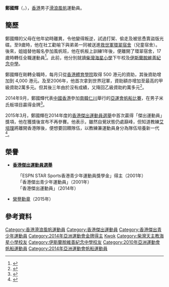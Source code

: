 {{noteTA|G1=Sports}}
{{Infobox sportsperson
| headercolor    = #AFEEEE
| name           = 鄭國輝<br/>{{lang|en|CHENG Kwok Fai}}
| image          = 
| imagesize      =
| caption        =
| birthname      =
| fullname       =
| nickname       =
| nationality    = 
| residence      =
| birth_date     = {{birth_date_and_age|1983|10|10}}<ref name="仁川亞運">{{cite web|title=Profile - CHENG Kwok Fai|url=https://www.incheon2014ag.org/Sports/Biographies/Athletes_Profile/?ParticCode=5118332&lang=en|publisher=2014年仁川亞運會官方網站|deadurl=yes|archiveurl=https://web.archive.org/web/20141017170209/https://www.incheon2014ag.org/Sports/Biographies/Athletes_Profile/?ParticCode=5118332&lang=en|archivedate=2014-10-17}}{{en}}</ref>
| birth_place    = 
| height         = {{height|m=1.73}}<ref name="仁川亞運"/>
| weight         ={{weight|kg=73}} <ref name="仁川亞運"/>
| website        = 
| country        = {{HKG}}
| sport          = [[滑浪風帆|滑浪風帆]]
| collegeteam    =
| club           = 
| team           =
| turnedpro      =
| coach          = [[艾培理|艾培理]]<ref name="仁川亞運"/>
| retired        =
| coaching       =陳思哲
| worlds         =did not finish
| regionals      =
| nationals      =
| olympics       =
| paralympics    =
| highestranking =
| pb             =
| medaltemplates = 
{{MedalSport | 男子[[滑浪風帆|滑浪風帆]]}}
{{MedalCountry|{{HKG}}}}
{{MedalCompetition | [[亞洲運動會|亞洲運動會]]}}
{{MedalGold  | [[2014年亞洲運動會|2014年 仁川]] | [[2014年亞洲運動會帆船比賽|男子米氏板]]}}
{{MedalCompetition | [[東亞運動會|東亞運動會]]}}
{{MedalGold   | [[2009年東亞運動會|2009年 香港]] | [[2009年東亞運動會滑浪風帆比賽|男子米氏板輕量級]]}}
| show-medals    = yes
}}
'''鄭國輝'''{{MH}}（{{lang|en|'''CHENG Kwok Fai'''}}，{{bd|1983年|10月10日|catIdx=C鄭}}），[[香港|香港]]男子[[滑浪風帆|滑浪風帆]]運動員。

==簡歷==
鄭國輝的父母在他年幼時離異，令他變得叛逆，試過打架、偷走及被慫恿賣盜版光碟。至9歲時，他在社工勸喻下與弟弟一同被送進[[救世軍港澳軍區|救世軍]][[環翠宿舍|環翠宿舍]]（兒童宿舍）。後來，姐姐替他報名參加風帆班，他在帆板上訓練1年後，便離開了環翠宿舍，17歲時轉任全職運動員<ref>{{cite news|title=Let’s Sport︰邊青變亞運金牌選手 鄭國輝非帆人生|url=https://hk.sports.appledaily.com/sports/daily/article/20141029/18916080?_ga=2.249091975.1895316373.1521626225-590283296.1521626225|accessdate=2018-03-21|archive-date=2018-03-22|archive-url=https://web.archive.org/web/20180322015320/https://hk.sports.appledaily.com/sports/daily/article/20141029/18916080?_ga=2.249091975.1895316373.1521626225-590283296.1521626225|dead-url=no}}</ref>。此前，他分別就讀[[柴灣海星小學|柴灣海星小學]]下午校及[[伊斯蘭脫維善紀念中學|伊斯蘭脫維善紀念中學]]。

鄭國輝在剛轉全職時，每月只從[[香港體育學院|香港體育學院]]取得 500 港元的資助，其後資助增加到 4,000 港元。及至2006年，他首次拿到世界冠軍，資助額亦增加至最高的甲級資助2萬多元。但其後三年由於沒有成績，又降回乙級資助約萬多元<ref>{{cite news|title=專訪：鄭國輝賣老翻變完美退役|url=http://hk.apple.nextmedia.com/sports/art/20150317/19079081|newspaper=蘋果日報|date=2015-03-17|accessdate=2015-04-23|archive-date=2016-10-20|archive-url=https://web.archive.org/web/20161020024049/http://hk.apple.nextmedia.com/sports/art/20150317/19079081|dead-url=no}}</ref>。

2014年9月，鄭國輝代表[[2014年亞洲運動會中國香港代表團|中國香港]]參加[[南韓|南韓]][[仁川|仁川]]舉行的[[2014年亞洲運動會|亞運會]][[2014年亞洲運動會帆船比賽|帆船比賽]]，在男子米氏板項目贏得金牌<ref>{{cite news|title=鄭國輝陳晞文風帆「鎖定」兩金|url=http://std.stheadline.com/yesterday/loc/0928ao10.html|newspaper=星島日報|date=2014-09-28|access-date=2014-10-12|archive-url=https://web.archive.org/web/20141018190455/http://std.stheadline.com/yesterday/loc/0928ao10.html|archive-date=2014-10-18|dead-url=yes}}</ref>。

2015年3月，鄭國輝在2014年度的[[香港傑出運動員選舉|香港傑出運動員選舉]]中首次贏得「傑出運動員」獎項，他在獲獎後宣布不再參賽。他表示，雖然自覺狀態仍處巔峰，但知道教練[[艾培理|艾培理]]將離開香港隊後，便想要回饋隊伍，以教練兼運動員身分為隊伍培養新一代<ref>{{cite news|title=鄭國輝首膺傑運 宣布不再參賽|url=http://www.mingpaocanada.com/Van/htm/News/20150317/vspb_r.htm|agency=明報|date=2015-03-17|accessdate=2015-04-23|archive-date=2016-03-04|archive-url=https://web.archive.org/web/20160304201916/http://www.mingpaocanada.com/Van/htm/News/20150317/vspb_r.htm|dead-url=no}}</ref>。

==榮譽==
*'''[[香港傑出運動員選舉|香港傑出運動員選舉]]'''
:「ESPN STAR Sports香港青少年運動員獎學金」得主（2001年）
:「香港傑出青少年運動員」（2001年）
:「香港傑出運動員」（2014年）
*[[榮譽勳章_(香港)|榮譽勳章]]（2015年）
==參考資料==
{{Reflist}}

{{DEFAULTSORT:CHENG Kwok Fai}}
[[Category:香港滑浪風帆運動員|Category:香港滑浪風帆運動員]]
[[Category:香港傑出運動員|Category:香港傑出運動員]]
[[Category:香港傑出青少年運動員|Category:香港傑出青少年運動員]]
[[Category:2014年亞洲運動會金牌得主|Category:2014年亞洲運動會金牌得主]]
[[Category:鄭姓|Kwok]]
[[Category:柴灣天主教海星小學校友|Category:柴灣天主教海星小學校友]]
[[Category:伊斯蘭脫維善紀念中學校友|Category:伊斯蘭脫維善紀念中學校友]]
[[Category:2010年亞洲運動會帆船運動員|Category:2010年亞洲運動會帆船運動員]]
[[Category:2014年亞洲運動會帆船運動員|Category:2014年亞洲運動會帆船運動員]]